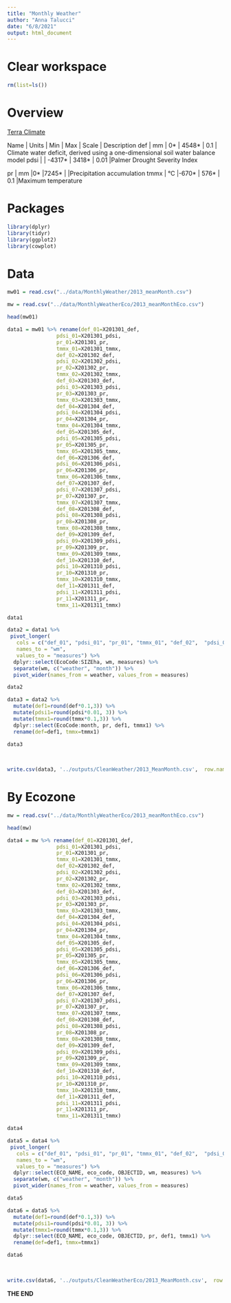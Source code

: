 ```yaml
---
title: "Monthly Weather"
author: "Anna Talucci"
date: "6/8/2021"
output: html_document
---
```


# Clear workspace

```r
rm(list=ls()) 
```


# Overview
[Terra Climate](https://developers.google.com/earth-engine/datasets/catalog/IDAHO_EPSCOR_TERRACLIMATE#bands)

Name    |	Units   |	Min	  |  Max   |	Scale	    | Description
def	    |   mm	  |   0*  |  4548* |	0.1	      | Climate water deficit, derived using a one-dimensional soil water balance model
pdsi    |		       | -4317*	| 3418*	| 0.01	     |Palmer Drought Severity Index

pr      |	mm	    |0*	      |7245*	|	         |Precipitation accumulation
tmmx	 |  °C	    |-670*	  | 576*	| 0.1	     |Maximum temperature

# Packages


```r

library(dplyr)
library(tidyr)
library(ggplot2)
library(cowplot)

```




# Data 



```r
mw01 = read.csv("../data/MonthlyWeather/2013_meanMonth.csv") 
```

```r
mw = read.csv("../data/MonthlyWeatherEco/2013_meanMonthEco.csv") 
```




```r
head(mw01)

```





```r
data1 = mw01 %>% rename(def_01=X201301_def, 
                pdsi_01=X201301_pdsi, 
                pr_01=X201301_pr, 
                tmmx_01=X201301_tmmx, 
                def_02=X201302_def, 
                pdsi_02=X201302_pdsi, 
                pr_02=X201302_pr, 
                tmmx_02=X201302_tmmx, 
                def_03=X201303_def, 
                pdsi_03=X201303_pdsi, 
                pr_03=X201303_pr, 
                tmmx_03=X201303_tmmx,
                def_04=X201304_def, 
                pdsi_04=X201304_pdsi, 
                pr_04=X201304_pr, 
                tmmx_04=X201304_tmmx,
                def_05=X201305_def, 
                pdsi_05=X201305_pdsi, 
                pr_05=X201305_pr, 
                tmmx_05=X201305_tmmx,
                def_06=X201306_def, 
                pdsi_06=X201306_pdsi, 
                pr_06=X201306_pr, 
                tmmx_06=X201306_tmmx,
                def_07=X201307_def, 
                pdsi_07=X201307_pdsi, 
                pr_07=X201307_pr, 
                tmmx_07=X201307_tmmx,
                def_08=X201308_def, 
                pdsi_08=X201308_pdsi, 
                pr_08=X201308_pr, 
                tmmx_08=X201308_tmmx,
                def_09=X201309_def, 
                pdsi_09=X201309_pdsi, 
                pr_09=X201309_pr, 
                tmmx_09=X201309_tmmx,
                def_10=X201310_def, 
                pdsi_10=X201310_pdsi, 
                pr_10=X201310_pr, 
                tmmx_10=X201310_tmmx,
                def_11=X201311_def, 
                pdsi_11=X201311_pdsi, 
                pr_11=X201311_pr, 
                tmmx_11=X201311_tmmx) 

data1
```

```r
data2 = data1 %>%
 pivot_longer(
   cols = c("def_01", "pdsi_01", "pr_01", "tmmx_01", "def_02",  "pdsi_02", "pr_02" ,"tmmx_02", "def_03", "pdsi_03", "pr_03", "tmmx_03","def_04", "pdsi_04",  "pr_04", "tmmx_04", "def_05",  "pdsi_05", "pr_05", "tmmx_05", "def_06", "pdsi_06", "pr_06",  "tmmx_06", "def_07", "pdsi_07", "pr_07", "tmmx_07", "def_08", "pdsi_08", "pr_08",  "tmmx_08", "def_09", "pdsi_09", "pr_09", "tmmx_09","def_10", "pdsi_10", "pr_10", "tmmx_10", "def_11", "pdsi_11",  "pr_11","tmmx_11")  ,
   names_to = "wm",
   values_to = "measures") %>%
  dplyr::select(EcoCode:SIZEha, wm, measures) %>%
  separate(wm, c("weather", "month")) %>%
  pivot_wider(names_from = weather, values_from = measures)

data2
```

```r
data3 = data2 %>%
  mutate(def1=round(def*0.1,3)) %>%
  mutate(pdsi1=round(pdsi*0.01, 3)) %>%
  mutate(tmmx1=round(tmmx*0.1,3)) %>%
  dplyr::select(EcoCode:month, pr, def1, tmmx1) %>%
  rename(def=def1, tmmx=tmmx1)

data3
  
   
```


```r
write.csv(data3, '../outputs/CleanWeather/2013_MeanMonth.csv',  row.names = FALSE)
```

# By Ecozone

```r
mw = read.csv("../data/MonthlyWeatherEco/2013_meanMonthEco.csv") 
```




```r
head(mw)

```





```r
data4 = mw %>% rename(def_01=X201301_def, 
                pdsi_01=X201301_pdsi, 
                pr_01=X201301_pr, 
                tmmx_01=X201301_tmmx, 
                def_02=X201302_def, 
                pdsi_02=X201302_pdsi, 
                pr_02=X201302_pr, 
                tmmx_02=X201302_tmmx, 
                def_03=X201303_def, 
                pdsi_03=X201303_pdsi, 
                pr_03=X201303_pr, 
                tmmx_03=X201303_tmmx,
                def_04=X201304_def, 
                pdsi_04=X201304_pdsi, 
                pr_04=X201304_pr, 
                tmmx_04=X201304_tmmx,
                def_05=X201305_def, 
                pdsi_05=X201305_pdsi, 
                pr_05=X201305_pr, 
                tmmx_05=X201305_tmmx,
                def_06=X201306_def, 
                pdsi_06=X201306_pdsi, 
                pr_06=X201306_pr, 
                tmmx_06=X201306_tmmx,
                def_07=X201307_def, 
                pdsi_07=X201307_pdsi, 
                pr_07=X201307_pr, 
                tmmx_07=X201307_tmmx,
                def_08=X201308_def, 
                pdsi_08=X201308_pdsi, 
                pr_08=X201308_pr, 
                tmmx_08=X201308_tmmx,
                def_09=X201309_def, 
                pdsi_09=X201309_pdsi, 
                pr_09=X201309_pr, 
                tmmx_09=X201309_tmmx,
                def_10=X201310_def, 
                pdsi_10=X201310_pdsi, 
                pr_10=X201310_pr, 
                tmmx_10=X201310_tmmx,
                def_11=X201311_def, 
                pdsi_11=X201311_pdsi, 
                pr_11=X201311_pr, 
                tmmx_11=X201311_tmmx) 

data4
```

```r
data5 = data4 %>%
 pivot_longer(
   cols = c("def_01", "pdsi_01", "pr_01", "tmmx_01", "def_02",  "pdsi_02", "pr_02" ,"tmmx_02", "def_03", "pdsi_03", "pr_03", "tmmx_03","def_04", "pdsi_04",  "pr_04", "tmmx_04", "def_05",  "pdsi_05", "pr_05", "tmmx_05", "def_06", "pdsi_06", "pr_06",  "tmmx_06", "def_07", "pdsi_07", "pr_07", "tmmx_07", "def_08", "pdsi_08", "pr_08",  "tmmx_08", "def_09", "pdsi_09", "pr_09", "tmmx_09","def_10", "pdsi_10", "pr_10", "tmmx_10", "def_11", "pdsi_11",  "pr_11","tmmx_11")  ,
   names_to = "wm",
   values_to = "measures") %>%
  dplyr::select(ECO_NAME, eco_code, OBJECTID, wm, measures) %>%
  separate(wm, c("weather", "month")) %>%
  pivot_wider(names_from = weather, values_from = measures)

data5
```

```r
data6 = data5 %>%
  mutate(def1=round(def*0.1,3)) %>%
  mutate(pdsi1=round(pdsi*0.01, 3)) %>%
  mutate(tmmx1=round(tmmx*0.1,3)) %>%
  dplyr::select(ECO_NAME, eco_code, OBJECTID, pr, def1, tmmx1) %>%
  rename(def=def1, tmmx=tmmx1)

data6
  
   
```


```r
write.csv(data6, '../outputs/CleanWeatherEco/2013_MeanMonth.csv',  row.names = FALSE)
```


**THE END**